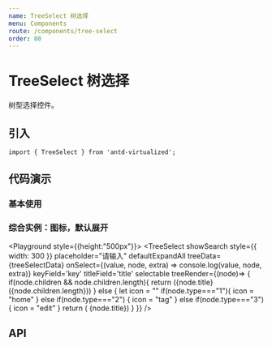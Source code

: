 ```yaml
---
name: TreeSelect 树选择
menu: Components
route: /components/tree-select
order: 80
---
```



# TreeSelect 树选择

树型选择控件。


## 引入

```
import { TreeSelect } from 'antd-virtualized';
```

## 代码演示

### 基本使用

<Playground>
<TreeSelect
  placeholder="支持大数据的TreeSelect"
  treeData={treeData}
  style={{ width: 200 }}
  allowClear
  showSearch
  selectable
/>
</Playground>

### 综合实例：图标，默认展开

<Playground style={{height:"500px"}}>
<TreeSelect
  showSearch
  style={{ width: 300 }}
  placeholder="请输入"
  defaultExpandAll
  treeData={treeSelectData}
  onSelect={(value, node, extra) => console.log(value, node, extra)}
  keyField='key'
  titleField='title'
  selectable
  treeRender={(node)=> {
    if(node.children && node.children.length){
      return (<span>{node.title} ({node.children.length})</span>)
    } else {
      let icon = ""
      if(node.type==="1"){
        icon = "home"
      } else if(node.type==="2") {
        icon = "tag"
      } else if(node.type==="3") {
        icon = "edit"
      }
      return (<span><Icon type={icon}/> {node.title}</span>)
    }
  }}
/>
</Playground>


## API

<Props of={TreeSelect} />